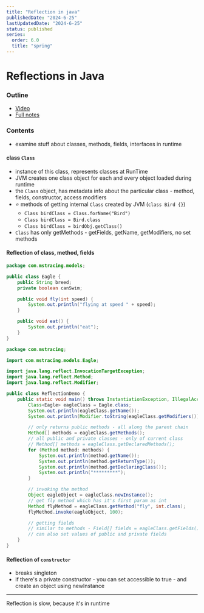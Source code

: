 ```yaml
---
title: "Reflection in java"
publishedDate: "2024-6-25"
lastUpdatedDate: "2024-6-25"
status: published
series:
  order: 6.0
  title: "spring"
---
```


# Reflections in Java

### Outline
- [Video](https://www.youtube.com/watch?v=P4UAoYiaHg4)
- [Full notes](https://notebook.zohopublic.in/public/notes/u3i1sae669a127ac24a07842a488207750a7c)

### Contents

- examine stuff about classes, methods, fields, interfaces in runtime

#### class `Class`
- instance of this class, represents classes at RunTime
- JVM creates one class object for each and every object loaded during runtime
- the `Class` object, has metadata info about the particular class - method, fields, constructor, access modifiers
- ⭐ methods of getting internal `Class` created by JVM (`class Bird {}`)
  - `Class birdClass = Class.forName("Bird")`
  - `Class birdClass = Bird.class`
  - `Class birdClass = birdObj.getClass()`
- `Class` has only getMethods - getFields, getName, getModifiers, no set methods

#### Reflection of class, method, fields
```java
package com.mstracing.models;

public class Eagle {
    public String breed;
    private boolean canSwim;

    public void fly(int speed) {
        System.out.println("flying at speed " + speed);
    }

    public void eat() {
        System.out.println("eat");
    }
}

```

```java
package com.mstracing;

import com.mstracing.models.Eagle;

import java.lang.reflect.InvocationTargetException;
import java.lang.reflect.Method;
import java.lang.reflect.Modifier;

public class ReflectionDemo {
    public static void main() throws InstantiationException, IllegalAccessException, NoSuchMethodException, InvocationTargetException {
        Class<Eagle> eagleClass = Eagle.class;
        System.out.println(eagleClass.getName());
        System.out.println(Modifier.toString(eagleClass.getModifiers()));

        // only returns public methods - all along the parent chain
        Method[] methods = eagleClass.getMethods();
        // all public and private classes - only of current class
        // Method[] methods = eagleClass.getDeclaredMethods();
        for (Method method: methods) {
            System.out.println(method.getName());
            System.out.println(method.getReturnType());
            System.out.println(method.getDeclaringClass());
            System.out.println("*********");
        }

        // invoking the method
        Object eagleObject = eagleClass.newInstance();
        // get fly method which has it's first param as int
        Method flyMethod = eagleClass.getMethod("fly", int.class);
        flyMethod.invoke(eagleObject, 100);

        // getting fields
        // similar to methods - Field[] fields = eagleClass.getFields(); & getDeclaredFields();
        // can also set values of public and private fields
    }
}
```

#### Reflection of `constructor`
- breaks singleton
- if there's a private constructor - you can set accessible to true - and create an object using newInstance


----

Reflection is slow, because it's in runtime